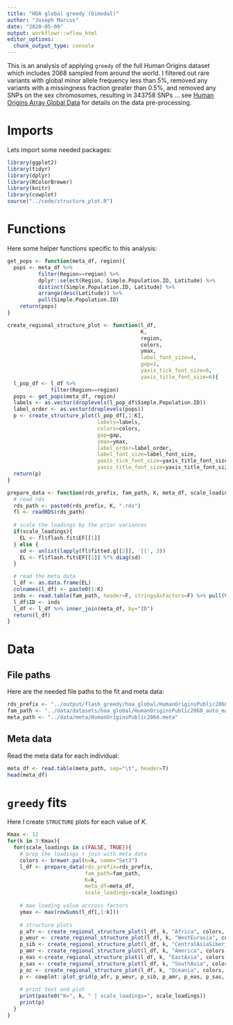 ```yaml
---
title: "HOA global greedy (bimodal)"
author: "Joseph Marcus"
date: "2020-05-09"
output: workflowr::wflow_html
editor_options:
  chunk_output_type: console
---
```


This is an analysis of applying `greedy` of the full Human Origins dataset which includes 2068 sampled from around the world. I filtered out rare variants with global minor allele frequency less than 5%, removed any variants with a missingness fraction greater than 0.5%, and removed any SNPs on the sex chromosomes, resulting in 343758 SNPs ... see [Human Origins Array Global Data](data_hoa_global.html) for details on the data pre-processing.

# Imports

Lets import some needed packages:

```r
library(ggplot2)
library(tidyr)
library(dplyr)
library(RColorBrewer)
library(knitr)
library(cowplot)
source("../code/structure_plot.R")
```

# Functions

Here some helper functions specific to this analysis:

```r
get_pops <- function(meta_df, region){
  pops <- meta_df %>% 
          filter(Region==region) %>% 
          dplyr::select(Region, Simple.Population.ID, Latitude) %>%
          distinct(Simple.Population.ID, Latitude) %>% 
          arrange(desc(Latitude)) %>% 
          pull(Simple.Population.ID)
    return(pops)
}

create_regional_structure_plot <- function(l_df, 
                                           K, 
                                           region,
                                           colors, 
                                           ymax,
                                           label_font_size=4,
                                           gap=1,
                                           yaxis_tick_font_size=6,
                                           yaxis_title_font_size=6){
  l_pop_df <- l_df %>% 
              filter(Region==region)
  pops <- get_pops(meta_df, region)
  labels <- as.vector(droplevels(l_pop_df$Simple.Population.ID))
  label_order <- as.vector(droplevels(pops))
  p <- create_structure_plot(l_pop_df[,1:K], 
                             labels=labels, 
                             colors=colors,
                             gap=gap,
                             ymax=ymax,
                             label_order=label_order,
                             label_font_size=label_font_size,
                             yaxis_tick_font_size=yaxis_title_font_size,
                             yaxis_title_font_size=yaxis_title_font_size)
  return(p)
}

prepare_data <- function(rds_prefix, fam_path, K, meta_df, scale_loadings){
  # read rds
  rds_path <- paste0(rds_prefix, K, ".rds")
  fl <- readRDS(rds_path)
  
  # scale the loadings by the prior variances
  if(scale_loadings){
    EL <- fl$flash.fit$EF[[1]] 
  } else {
    sd <- unlist(lapply(fl$fitted.g[[2]], '[[', 3))
    EL <- fl$flash.fit$EF[[1]] %*% diag(sd)
  }

  # read the meta data
  l_df <- as.data.frame(EL)
  colnames(l_df) <- paste0(1:K)
  inds <- read.table(fam_path, header=F, stringsAsFactors=F) %>% pull(V2)
  l_df$ID <- inds
  l_df <- l_df %>% inner_join(meta_df, by="ID")
  return(l_df)
}
```

# Data 

## File paths

Here are the needed file paths to the fit and meta data:

```r
rds_prefix <- "../output/flash_greedy/hoa_global/HumanOriginsPublic2068_auto_maf05_geno005_mind02_K"
fam_path <- "../data/datasets/hoa_global/HumanOriginsPublic2068_auto_maf05_geno005_mind02.fam"
meta_path <- "../data/meta/HumanOriginsPublic2068.meta"
```

## Meta data

Read the meta data for each individual:

```r
meta_df <- read.table(meta_path, sep="\t", header=T)
head(meta_df)
```

# `greedy` fits

Here I create `STRUCTURE` plots for each value of $K$.

```r
Kmax <- 12
for(k in 3:Kmax){
  for(scale_loadings in c(FALSE, TRUE)){
    # prep the loadings + join with meta data
    colors <- brewer.pal(n=k, name="Set3")
    l_df <- prepare_data(rds_prefix=rds_prefix, 
                         fam_path=fam_path, 
                         K=k, 
                         meta_df=meta_df, 
                         scale_loadings=scale_loadings)
    
    # max loading value accross factors
    ymax <- max(rowSums(l_df[,1:k]))
    
    # structure plots
    p_afr <- create_regional_structure_plot(l_df, k, "Africa", colors, ymax, label_font_size=5)
    p_weur <- create_regional_structure_plot(l_df, k, "WestEurasia", colors, ymax, label_font_size=3.5, gap=4)
    p_sib <- create_regional_structure_plot(l_df, k, "CentralAsiaSiberia", colors, ymax, label_font_size=6)
    p_amr <- create_regional_structure_plot(l_df, k, "America", colors, ymax, label_font_size=6)
    p_eas <-create_regional_structure_plot(l_df, k, "EastAsia", colors, ymax, label_font_size=6)
    p_sas <- create_regional_structure_plot(l_df, k, "SouthAsia", colors, ymax, label_font_size=6)
    p_oc <- create_regional_structure_plot(l_df, k, "Oceania", colors, ymax, label_font_size=6, gap=.1)
    p <- cowplot::plot_grid(p_afr, p_weur, p_sib, p_amr, p_eas, p_sas, p_oc, nrow=7, align="v") 
  
    # print text and plot
    print(paste0("K=", k, " | scale_loadings=", scale_loadings))
    print(p)
  }
}
```